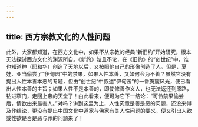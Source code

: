 ```yaml
---
---
---
```

title: 西方宗教文化的人性问题
---




此外，大家都知道，在西方文化中，如果不从宗教的经典“新旧约”开始研究，根本无法探讨西方文化的渊源所自。《新约》姑且不论，在《旧约》的“创世纪”中，谁也知道神（耶和华）创造了天地以后，又按照他自己的形像创造了人。但是，夏娃、亚当偷尝了“伊甸园”中的禁果，如果人性本善，又如何会为不善？虽然它没有提出人性本善本恶的专题，但由“创世纪”中叙述“伊甸园”的一番旖旎风光，便已看出人性本善的主旨；如果人性不是本善的，即使修善作义人，也无法返还到原路，钻进窄门，走回上帝的天堂了！由此看来，便可为它下一结论：“可怜禁果偷尝后，情欲由来最害人。”对吗？讲到这里为止，人性究竟是善是恶的问题，还没来得及作结论，更没有提出中国文化中道家与佛家有关人性问题的要义，便又引出人欲或性欲是否是恶与罪的问题来了！